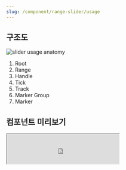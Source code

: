 ```yaml
---
slug: /component/range-slider/usage
---
```


## 구조도

<Anatomy>![slider usage anatomy](./anatomy.png)</Anatomy>

1. Root
2. Range
3. Handle
4. Tick
5. Track
6. Marker Group
7. Marker

## 컴포넌트 미리보기

<Iframe
  src="https://sprout-storybook.vercel.app/iframe.html?args=&id=components-slider-rangeslider--basic&viewMode=story"
  height="80px"
/>

## 옵션

<HalfCard>
  <HalfCardImageCell>
    ![range slider options marker](./range-slider-options-markers.png)
  </HalfCardImageCell>
  <HalfCardDescriptionCell>
    <HalfCardDescriptionTitle>Marker</HalfCardDescriptionTitle>
    <HalfCardDescription>
      Marker 옵션을 사용하여 Range Slider에 Marker와 Tick(눈금)을 표시할 수
      있습니다. 이 옵션은 사용자가 각 값의 위치를 쉽게 파악하고 선택할 수 있도록
      돕습니다.
    </HalfCardDescription>
  </HalfCardDescriptionCell>
</HalfCard>

<HalfCard>
  <HalfCardImageCell>
    ![range slider options disabled](./range-slider-options-disabled.png)
  </HalfCardImageCell>
  <HalfCardDescriptionCell>
    <HalfCardDescriptionTitle>Disabled</HalfCardDescriptionTitle>
    <HalfCardDescription>
      Disabled 상태는 Range Slider가 존재하지만 지금은 사용할 수 없는 상태를
      나타냅니다. 이 옵션은 레이아웃 일관성을 유지하고 이후 상호작용이 가능할
      수도 있음을 사용자에게 알려줍니다.
    </HalfCardDescription>
  </HalfCardDescriptionCell>
</HalfCard>

### 옵션 테이블

| 속성        | 값          | 기본값 | 설명                                                 |
| ----------- | ----------- | ------ | ---------------------------------------------------- |
| is disabled | true, false | false  | True일 경우, Range Slider가 유저와 상호작용하지 않음 |
| label       | text        |        |                                                      |
| min         | number      | 0      |                                                      |
| max         | number      | 100    |                                                      |
| step        | number      | 1      |                                                      |

## 상호작용

### 터치 / 마우스

<FullCard>
  <FullCardImageCell>
    ![range-slider-usage-click-touch](./range-slider-usage-touch-click.png)
  </FullCardImageCell>
  <FullCardDescription>
    마우스 클릭 또는 터치로 Range Slider와 상호작용할 수 있습니다.
  </FullCardDescription>
</FullCard>

<HalfCard>
  <HalfCardImageCell>
    ![range-slider-interaction-drag](./range-slider-interaction-drag.gif)
  </HalfCardImageCell>
  <HalfCardDescriptionCell>
    <HalfCardDescriptionTitle>Drag</HalfCardDescriptionTitle>
    <HalfCardDescription>
      Handle을 드래그하여 값을 조정할 수 있습니다.
    </HalfCardDescription>
  </HalfCardDescriptionCell>
</HalfCard>

<HalfCard>
  <HalfCardImageCell>
    ![range-slider-interaction-track](./range-slider-interaction-track.gif)
  </HalfCardImageCell>
  <HalfCardDescriptionCell>
    <HalfCardDescriptionTitle>Track</HalfCardDescriptionTitle>
    <HalfCardDescription>
      Track을 터치하면 해당 위치로 Handle이 이동합니다.
    </HalfCardDescription>
  </HalfCardDescriptionCell>
</HalfCard>

## 가이드라인

Working In Progress
